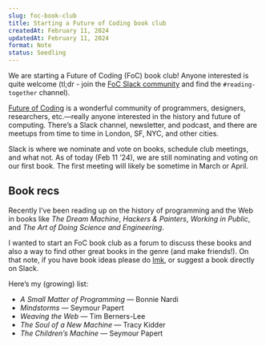 ```yaml
---
slug: foc-book-club
title: Starting a Future of Coding book club
createdAt: February 11, 2024
updatedAt: February 11, 2024
format: Note
status: Seedling
---
```


We are starting a Future of Coding (FoC) book club! Anyone interested is quite welcome (tl;dr - join the [FoC Slack community](https://futureofcoding.org/community) and find the `#reading-together` channel).

[Future of Coding](https://futureofcoding.org/) is a wonderful community of programmers, designers, researchers, etc.—really anyone interested in the history and future of computing. There’s a Slack channel, newsletter, and podcast, and there are meetups from time to time in London, SF, NYC, and other cities.

Slack is where we nominate and vote on books, schedule club meetings, and what not. As of today (Feb 11 ’24), we are still nominating and voting on our first book. The first meeting will likely be sometime in March or April.

## Book recs

Recently I’ve been reading up on the history of programming and the Web in books like _The Dream Machine_, <Link href="/hackers-and-painters">_Hackers & Painters_</Link>, _Working in Public_, and <Link href="the-art-of-doing-science-and-engineering">_The Art of Doing Science and Engineering_</Link>.

I wanted to start an FoC book club as a forum to discuss these books and also a way to find other great books in the genre (and make friends!). On that note, if you have book ideas please do [lmk](mailto:pete@petemillspaugh.com), or suggest a book directly on Slack.

Here’s my (growing) list:

- _A Small Matter of Programming_ — Bonnie Nardi
- _Mindstorms_ — Seymour Papert
- _Weaving the Web_ — Tim Berners-Lee
- _The Soul of a New Machine_ — Tracy Kidder
- _The Children’s Machine_ — Seymour Papert
